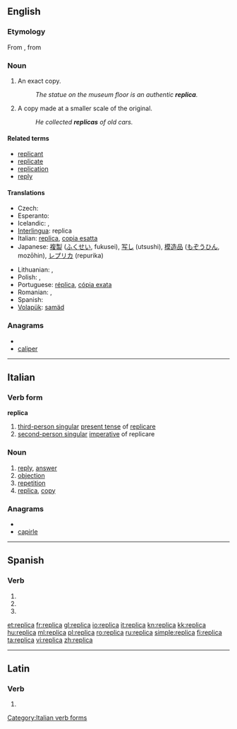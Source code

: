 ==English==

===Etymology===
From {{etyl|it|en}}, from {{etyl|la|en}} {{term|replico|replicare|lang=la|to copy}}

===Noun===
{{en-noun}}

# An exact copy.
#: ''The statue on the museum floor is an authentic '''replica'''.''
# A copy made at a smaller scale of the original.
#: ''He collected '''replicas''' of old cars.''

====Related terms====
* [[replicant]]
* [[replicate]]
* [[replication]]
* [[reply]]

====Translations====
{{trans-top|an exact copy}}
* Czech: {{t+|cs|replika|f}}
* Esperanto: {{t-|eo|repliko|xs=Esperanto}}
* Icelandic: {{t|is|eftirmynd|f}}, {{t|is|eftirlíking|f}}
* [[Interlingua]]: replica
* Italian: [[replica]], [[copia esatta]]
* Japanese: [[複製]] ([[ふくせい]], fukusei), [[写し]] (utsushi), [[模造品]] ([[もぞうひん]], mozōhin), [[レプリカ]] (repurika)
{{trans-mid}}
* Lithuanian: {{t+|lt|kopija|xs=Lithuanian}}, {{t-|lt|replika|xs=Lithuanian}}
* Polish: {{t+|pl|kopia}}, {{t+|pl|replika}}
* Portuguese: [[réplica]], [[cópia exata]]
* Romanian: {{t-|ro|copie|f}}, {{t|ro|copii|f|p}}
* Spanish: {{t+|es|réplica}}
* [[Volapük]]: [[samäd]]
{{trans-bottom}}

===Anagrams===
* {{alphagram|aceilpr}}
* [[caliper#English|caliper]]

----

==Italian==

===Verb form===
'''replica'''

# [[third-person singular]]  [[present tense]] of [[replicare]]
# [[second-person singular]] [[imperative]] of replicare

===Noun===
{{it-noun|replic|f|a|he}}

# [[reply]], [[answer]]
# [[objection]]
# [[repetition]]
# [[replica]], [[copy]]

===Anagrams===
* {{alphagram|aceilpr}}
* [[capirle#Italian|capirle]]

[[Category:Italian verb forms]]

----

==Spanish==

===Verb===
{{es-verb-form|replicar}}

# {{es-verb form of|ending=ar|mood=imperative|sense=affirmative|pers=2|formal=no|number=singular|[[replicar]]}}
# {{es-verb form of|ending=ar|mood=indicative|tense=present|pers=2|formal=yes|number=singular|[[replicar]]}}
# {{es-verb form of|ending=ar|mood=indicative|tense=present|pers=3|number=singular|[[replicar]]}}

[[et:replica]]
[[fr:replica]]
[[gl:replica]]
[[io:replica]]
[[it:replica]]
[[kn:replica]]
[[kk:replica]]
[[hu:replica]]
[[ml:replica]]
[[pl:replica]]
[[ro:replica]]
[[ru:replica]]
[[simple:replica]]
[[fi:replica]]
[[ta:replica]]
[[vi:replica]]
[[zh:replica]]

----
==Latin==

===Verb===
{{la-verb-form|replicā}}

# {{conjugation of|replico|replicō|2|s|pres|act|imp|lang=la}}
{{count page|[[Wiktionary:Page count]]}}
{{rfc-auto}}
